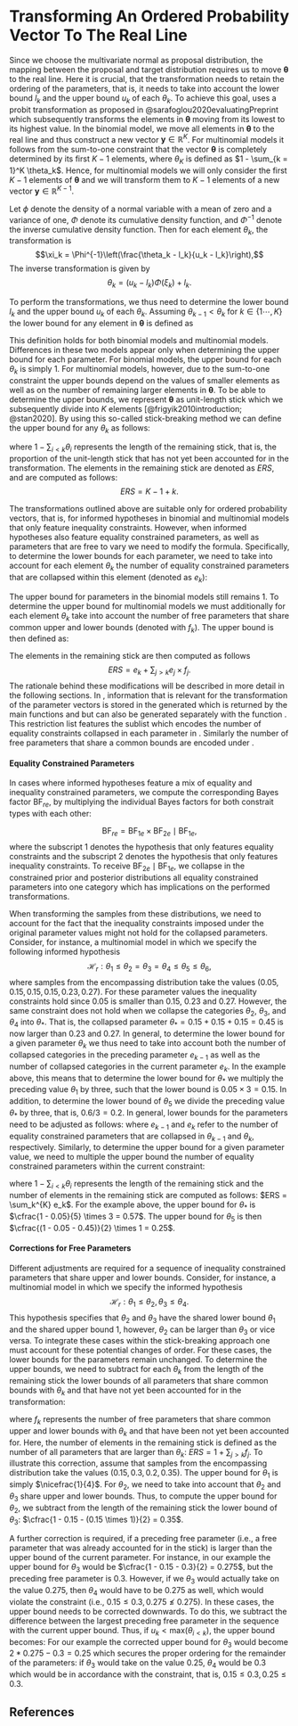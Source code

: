 # Transforming An Ordered Probability Vector To The Real Line

Since we choose the multivariate normal as proposal distribution, the mapping between the proposal and target distribution requires us to move $\boldsymbol{\theta}$ to the real line. Here it is crucial, that the transformation needs to retain the ordering of the parameters, that is, it needs to take into account the lower bound $l_k$ and the upper bound $u_k$ of each $\theta_k$. To achieve this goal, \textbf{multibridge} uses a probit transformation as proposed in @sarafoglou2020evaluatingPreprint which subsequently transforms the elements in $\boldsymbol{\theta}$ moving from its lowest to its highest value. In the binomial model, we move all elements in $\boldsymbol{\theta}$ to the real line and thus construct a new vector $\boldsymbol{y} \in \mathbb{R}^{K}$. For multinomial models it follows from the sum-to-one constraint that the vector $\boldsymbol{\theta}$ is completely determined by its first $K - 1$ elements, where $\theta_K$ is defined as $1 - \sum_{k = 1}^K \theta_k$. Hence, for multinomial models we will only consider the first $K - 1$ elements of $\boldsymbol{\theta}$ and we will transform them to $K - 1$ elements of a new vector $\boldsymbol{y} \in \mathbb{R}^{K - 1}$. 

Let $\phi$ denote the density of a normal variable with a mean of zero and a variance of one, $\Phi$ denote its cumulative density function, and $\Phi^{-1}$ denote the inverse cumulative density function. Then for each element $\theta_k$, the transformation is
$$\xi_k = \Phi^{-1}\left(\frac{\theta_k - l_k}{u_k - l_k}\right),$$
The inverse transformation is given by
$$\theta_k = (u_k - l_k) \Phi(\xi_k) + l_k.$$ 
<!-- The Jacobian of this transformation is: -->
<!-- $$\left|J\right| = \prod_{k = 1}^{K - 1}  \left(u_k - l_k \right) \phi(\xi_k).$$ -->

To perform the transformations, we thus need to determine the lower bound $l_k$ and the upper bound $u_k$ of each $\theta_k$. Assuming $\theta_{k-1} < \theta_{k}$ for $k \in \{1 \cdots, K\}$ the lower bound for any element in $\boldsymbol{\theta}$ is defined as

\begin{align*}
  l_k = \left.
  \begin{cases}
      0 & \text{if } k = 1 \\
      \theta_{k - 1} & \text{if } 1 < k < K.
  \end{cases}
    \right.
\end{align*}

This definition holds for both binomial models and multinomial models. Differences in these two models appear only when determining the upper bound for each parameter. For binomial models, the upper bound for each $\theta_k$ is simply $1$. For multinomial models, however, due to the sum-to-one constraint the upper bounds depend on the values of smaller elements as well as on the number of remaining larger elements in $\boldsymbol{\theta}$. To be able to determine the upper bounds, we represent $\boldsymbol{\theta}$ as unit-length stick which we subsequently divide into $K$ elements [@frigyik2010introduction; @stan2020]. By using this so-called stick-breaking method we can define the upper bound for any $\theta_k$ as follows:

\begin{align}
\label{Eq:upperBound}
  u_k = \left.
  \begin{cases}
      \cfrac{1}{K} & \text{if } k = 1 \\
      \cfrac{1 - \sum_{i < k} \theta_i}{ERS} & \text{if } 1 < k < K,
  \end{cases}
    \right.
\end{align}
where $1 - \sum_{i < k} \theta_i$ represents the length of the remaining stick, that is, the proportion of the unit-length stick that has not yet been accounted for in the transformation. The elements in the remaining stick are denoted as $ERS$, and are computed as follows: $$ERS = K - 1 + k.$$

The transformations outlined above are suitable only for ordered probability vectors, that is, for informed hypotheses in binomial and multinomial models that only feature inequality constraints. However, when informed hypotheses also feature equality constrained parameters, as well as parameters that are free to vary we need to modify the formula. Specifically, to determine the lower bounds for each parameter, we need to take into account for each element $\theta_k$ the number of equality constrained parameters that are collapsed within this element (denoted as $e_k$):

\begin{align}
  l_k = \left.
  \begin{cases}
      0 & \text{if } k = 1 \\
      \frac{\theta_{k - 1}}{e_{k-1}} \times e_k & \text{if } 1 < k < K.
  \end{cases}
    \right.
\end{align}
The upper bound for parameters in the binomial models still remains $1$. To determine the upper bound for multinomial models we must additionally for each element $\theta_k$ take into account the number of free parameters that share common upper and lower bounds (denoted with $f_k$). The upper bound is then defined as:

\begin{align}
  u_k = \left.
  \begin{cases}
      \cfrac{1 - (f_k \times l_k)}{K} & \text{if } k = 1 \\
     \left( \cfrac{1 - \sum_{i < k} \theta_i - (f_k \times l_k)}{ERS} \right) \times e_k & \text{if } 1 < k < K \text{ and } u_k \geq \text{max}(\theta_{i < k}), \\
    \left( 2 \times \left( \cfrac{1 - \sum_{i < k} \theta_i - (f_k \times l_k)}{ERS} \right) - \text{max}(\theta_{i < k}) \right)  \times e_k & \text{if } 1 < k < K \text{ and } u_k < \text{max}(\theta_{i < k}).
  \end{cases}
    \right.
\end{align}
The elements in the remaining stick are then computed as follows $$ERS = e_k + \sum_{j > k} e_j \times f_j.$$ The rationale behind these modifications will be described in more detail in the following sections. In \textbf{multibridge}, information that is relevant for the transformation of the parameter vectors is stored in the generated \texttt{restriction\_list} which is returned by the main functions \texttt{binom\_bf\_informed} and \texttt{mult\_bf\_informed} but can also be generated separately with the function \texttt{generate\_restriction\_list}. This restriction list features the sublist \texttt{inequality\_constraints} which encodes the number of equality constraints collapsed in each parameter in \texttt{nr\_mult\_equal}. Similarly the number of free parameters that share a common bounds are encoded under \texttt{nr\_mult\_free}.

#### Equality Constrained Parameters

In cases where informed hypotheses feature a mix of equality and inequality constrained parameters, we compute the corresponding Bayes factor $\text{BF}_{re}$, by multiplying the individual Bayes factors for both constrait types with each other:

$$
\text{BF}_{re}
= \text{BF}_{1e} \times \text{BF}_{2e} \mid \text{BF}_{1e},
$$
where the subscript $1$ denotes the hypothesis that only features equality constraints and the subscript $2$ denotes the hypothesis that only features inequality constraints. To receive $\text{BF}_{2e} \mid \text{BF}_{1e}$, we collapse in the constrained prior and posterior distributions all equality constrained parameters into one category which has implications on the performed transformations.

When transforming the samples from these distributions, we need to account for the fact that the inequality constraints imposed under the original parameter values might not hold for the collapsed parameters. Consider, for instance, a multinomial model in which we specify the following informed hypothesis $$\mathcal{H}_r: \theta_1 \leq \theta_2 = \theta_3 = \theta_4 \leq \theta_5 \leq \theta_6,$$ where samples from the encompassing distribution take the values $(0.05, 0.15, 0.15, 0.15, 0.23, 0.27)$. For these parameter values the inequality constraints hold since $0.05$ is smaller than $0.15$, $0.23$ and $0.27$. However, the same constraint does not hold when we collapse the categories $\theta_2$,  $\theta_3$, and $\theta_4$ into $\theta_*$. That is, the collapsed parameter $\theta_* = 0.15 + 0.15 + 0.15 = 0.45$ is now larger than $0.23$ and $0.27$. In general, to determine the lower bound for a given parameter $\theta_k$ we thus need to take into account both the number of collapsed categories in the preceding parameter $e_{k-1}$ as well as the number of collapsed categories in the current parameter $e_{k}$. In the example above, this means that to determine the lower bound for $\theta_*$ we multiply the preceding value $\theta_1$ by three, such that the lower bound is $0.05 \times 3 = 0.15$. In addition, to determine the lower bound of $\theta_5$ we divide the preceding value $\theta_*$ by three, that is, $0.6/3 = 0.2$. In general, lower bounds for the parameters need to be adjusted as follows:
\begin{align}
  l_k = \left.
  \begin{cases}
      0 & \text{if } k = 1 \\
      \frac{\theta_{k - 1}}{e_{k-1}} \times e_k & \text{if } 1 < k < K,
  \end{cases}
    \right.
\end{align}
where $e_{k-1}$ and $e_k$ refer to the number of equality constrained parameters that are collapsed in $\theta_{k - 1}$ and $\theta_{k}$, respectively. Similarly, to determine the upper bound for a given parameter value, we need to multiple the upper bound the number of equality constrained parameters within the current constraint:

\begin{align}
  u_k = \left.
  \begin{cases}
      \cfrac{1}{ERS} \times e_k & \text{if } k = 1 \\
      \cfrac{1 - \sum_{i < k} \theta_i}{ERS} \times e_k & \text{if } 1 < k < K,
  \end{cases}
    \right.
\end{align}
where $1 - \sum_{i < k} \theta_i$ represents the length of the remaining stick and the number of elements in the remaining stick are computed as follows: $ERS = \sum_k^{K} e_k$. For the example above, the upper bound for $\theta_*$ is $\cfrac{1 - 0.05}{5} \times 3 = 0.57$. The upper bound for $\theta_5$ is then $\cfrac{(1 - 0.05 - 0.45)}{2} \times 1 = 0.25$.

#### Corrections for Free Parameters

Different adjustments are required for a sequence of inequality constrained parameters that share upper and lower bounds. Consider, for instance, a multinomial model in which we specify the informed hypothesis $$\mathcal{H}_r: \theta_1 \leq \theta_2, \theta_3 \leq \theta_4.$$ This hypothesis specifies that $\theta_2$ and $\theta_3$ have the shared lower bound $\theta_1$ and the shared upper bound $1$, however, $\theta_2$ can be larger than $\theta_3$ or vice versa. To integrate these cases within the stick-breaking approach one must account for these potential changes of order. For these cases, the lower bounds for the parameters remain unchanged. To determine the upper bounds, we need to subtract for each $\theta_k$ from the length of the remaining stick the lower bounds of all parameters that share common bounds with $\theta_k$ and that have not yet been accounted for in the transformation:
\begin{align}
  u_k = \left.
  \begin{cases}
      \cfrac{1 - (f_k \times l_k)}{K} & \text{if } k = 1 \\
      \cfrac{1 - \sum_{i < k} \theta_i - (f_k \times l_k)}{ERS} & \text{if } 1 < k < K,
  \end{cases}
    \right.
\end{align}

where $f_k$ represents the number of free parameters that share common upper and lower bounds with $\theta_k$ and  that have been not yet been accounted for. Here, the number of elements in the remaining stick is defined as the number of all parameters that are larger than $\theta_k$: $ERS = 1 + \sum_{j > k} f_j$. To illustrate this correction, assume that samples from the encompassing distribution take the values $(0.15, 0.3, 0.2, 0.35)$. The upper bound for $\theta_1$ is simply $\nicefrac{1}{4}$. For $\theta_2$, we need to take into account that $\theta_2$ and $\theta_3$ share upper and lower bounds. Thus, to compute the upper bound for $\theta_2$, we subtract from the length of the remaining stick the lower bound of $\theta_3$: $\cfrac{1 - 0.15 - (0.15 \times 1)}{2} = 0.35$.

A further correction is required, if a preceding free parameter (i.e., a free parameter that was already accounted for in the stick) is larger than the upper bound of the current parameter. For instance, in our example the upper bound for $\theta_3$ would be $\cfrac{1 - 0.15 - 0.3}{2} = 0.275$, but the preceding free parameter is $0.3$. However, if we $\theta_3$ would actually take on the value $0.275$, then $\theta_4$ would have to be $0.275$ as well, which would violate the constraint (i.e., $0.15 \leq 0.3, 0.275 \nleq 0.275$). In these cases, the upper bound needs to be corrected downwards. To do this, we subtract the difference between the largest preceding free parameter in the sequence with the current upper bound.
Thus, if $u_k < \text{max}(\theta_{i < k})$, the upper bound becomes:
\begin{align}
u_k &= u_k - (\text{max}(\theta_{i < k}) - u_k) \\
    &= 2 \times u_k - \text{max}(\theta_{i < k}).
\end{align}
For our example the corrected upper bound for $\theta_3$ would become $2*0.275 - 0.3 = 0.25$ which secures the proper ordering for the remainder of the parameters: if $\theta_3$ would take on the value $0.25$, $\theta_4$ would be $0.3$ which would be in accordance with the constraint, that is, $0.15 \leq 0.3, 0.25 \leq 0.3$.

## References

\begingroup
\setlength{\parindent}{-0.5in}
\setlength{\leftskip}{0.5in}

<div id="refs" custom-style="Bibliography"></div>
\endgroup
